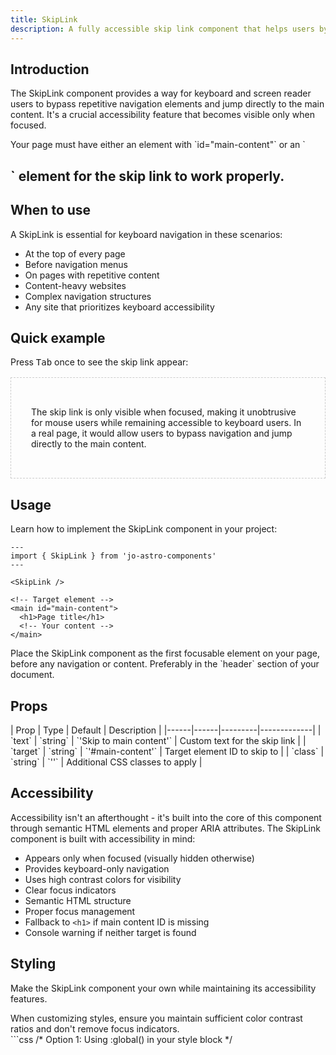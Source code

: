 ```yaml
---
title: SkipLink
description: A fully accessible skip link component that helps users bypass repetitive content and navigate directly to the main content.
---
```



## Introduction

The SkipLink component provides a way for keyboard and screen reader users to bypass repetitive navigation elements and jump directly to the main content. It's a crucial accessibility feature that becomes visible only when focused.

<Aside type="caution" title="Required markup">
  Your page must have either an element with `id="main-content"` or an `<h1>` element for the skip link to work properly.
</Aside>

## When to use

A SkipLink is essential for keyboard navigation in these scenarios:

- At the top of every page
- Before navigation menus
- On pages with repetitive content
- Content-heavy websites
- Complex navigation structures
- Any site that prioritizes keyboard accessibility

## Quick example

<div class="not-content">
  <p>Press <kbd>Tab</kbd> once to see the skip link appear:</p>
  <div style="position: relative; border: 1px dashed #ccc; padding: 2rem; margin-top: 1rem;">
    <SkipLink />
    <p>The skip link is only visible when focused, making it unobtrusive for mouse users while remaining accessible to keyboard users. In a real page, it would allow users to bypass navigation and jump directly to the main content.</p>
  </div>
</div>

## Usage

Learn how to implement the SkipLink component in your project:

```astro
---
import { SkipLink } from 'jo-astro-components'
---

<SkipLink />

<!-- Target element -->
<main id="main-content">
  <h1>Page title</h1>
  <!-- Your content -->
</main>
```

<Aside type="tip" title="Best practice">
  Place the SkipLink component as the first focusable element on your page, before any navigation or content. Preferably in the `header` section of your document.
</Aside>

## Props

<div class="props-wrapper">
| Prop | Type | Default | Description |
|------|------|---------|-------------|
| `text` | `string` | `'Skip to main content'` | Custom text for the skip link |
| `target` | `string` | `'#main-content'` | Target element ID to skip to |
| `class` | `string` | `''` | Additional CSS classes to apply |
</div>

## Accessibility

Accessibility isn't an afterthought - it's built into the core of this component through semantic HTML elements and proper ARIA attributes. The SkipLink component is built with accessibility in mind:

- Appears only when focused (visually hidden otherwise)
- Provides keyboard-only navigation
- Uses high contrast colors for visibility
- Clear focus indicators
- Semantic HTML structure
- Proper focus management
- Fallback to `<h1>` if main content ID is missing
- Console warning if neither target is found

## Styling

Make the SkipLink component your own while maintaining its accessibility features.

<Aside type="caution" title="Accessibility considerations">
  When customizing styles, ensure you maintain sufficient color contrast ratios and don't remove focus indicators.
</Aside>

<Tabs>
  <TabItem label="Custom CSS">
    ```css
    /* Option 1: Using :global() in your style block */
    <style>
      :global(.skip-link a) {
        position: absolute;
        z-index: 9999;
        inset-block-start: -100vh;
        inset-inline-start: 0;
        padding-block: 1rem;
        padding-inline: 3.25rem;
        border-end-end-radius: 0.5rem;
        background: light-dark(hsl(0 0% 100%), hsl(215 25% 15%));
        color: light-dark(hsl(215 25% 27%), hsl(215 25% 89%));
      }

      :global(.skip-link a:hover),
      :global(.skip-link a:focus-visible) {
        inset-block-start: 0;
        outline: 2px solid currentColor;
        outline-offset: 4px;
      }
    </style>

    /* Option 2: Using is:global on the style tag */
    <style is:global>
      .skip-link a {
        position: absolute;
        z-index: 9999;
        inset-block-start: -100vh;
        inset-inline-start: 0;
        padding-block: 1rem;
        padding-inline: 3.25rem;
        border-end-end-radius: 0.5rem;
        background: light-dark(hsl(0 0% 100%), hsl(215 25% 15%));
        color: light-dark(hsl(215 25% 27%), hsl(215 25% 89%));
      }

      .skip-link a:hover,
      .skip-link a:focus-visible {
        inset-block-start: 0;
        outline: 2px solid currentColor;
        outline-offset: 4px;
      }
    </style>
    ```
  </TabItem>
  <TabItem label="Tailwind Classes">
    ```astro
    <SkipLink
      class="absolute z-50 -top-full left-0 p-4 bg-white dark:bg-gray-800 text-gray-900 dark:text-gray-100 focus:top-0 focus:outline-none focus:ring-2 focus:ring-offset-2"
    />
    ```
  </TabItem>
</Tabs>

<Aside type="note" title="Style scoping">
  Astro components use scoped styles by default. To override component styles, you'll need to use either `:global()` selectors or the `is:global` directive on your style tag.
</Aside>

## Interactive example

See the SkipLink component in action:

<Aside type="note" title="Demo note">
  The styles for this component are changed so it's visible on the page, this is purely for demonstration purposes. Normally, it's hidden and appears on the top left corner of the page when focused.
</Aside>

<div class="not-content">
  <SkipLink />
</div>

